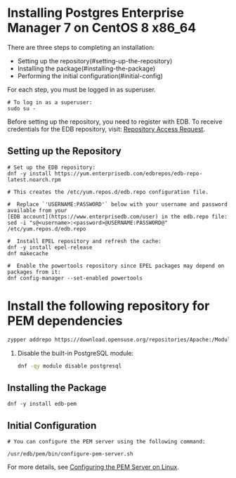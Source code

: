 # Installing Postgres Enterprise Manager 7 on CentOS 8 x86_64

There are three steps to completing an installation:

- Setting up the repository(#setting-up-the-repository)
- Installing the package(#installing-the-package)
- Performing the initial configuration(#initial-config)

For each step, you must be logged in as superuser.

```shell
# To log in as a superuser:
sudo su -
```

Before setting up the repository, you need to register with EDB. To receive credentials for the EDB repository, visit: [Repository Access Request](https://www.enterprisedb.com/repository-access-request).

## Setting up the Repository

```shell
# Set up the EDB repository:
dnf -y install https://yum.enterprisedb.com/edbrepos/edb-repo-latest.noarch.rpm

# This creates the /etc/yum.repos.d/edb.repo configuration file.

#  Replace `'USERNAME:PASSWORD'` below with your username and password available from your
[EDB account](https://www.enterprisedb.com/user) in the edb.repo file:
sed -i "s@<username>:<password>@USERNAME:PASSWORD@" /etc/yum.repos.d/edb.repo

#  Install EPEL repository and refresh the cache:
dnf -y install epel-release
dnf makecache
```

```shell
#  Enable the powertools repository since EPEL packages may depend on packages from it:
dnf config-manager --set-enabled powertools
```

# Install the following repository for PEM dependencies

```sh
zypper addrepo https://download.opensuse.org/repositories/Apache:/Modules/SLE_15_SP3/Apache:Modules.repo
```

1. Disable the built-in PostgreSQL module:

   ```sh
   dnf -qy module disable postgresql
   ```

## Installing the Package

```shell
dnf -y install edb-pem
```

## Initial Configuration

```shell
# You can configure the PEM server using the following command:

/usr/edb/pem/bin/configure-pem-server.sh
```

For more details, see [Configuring the PEM Server on Linux](https://www.enterprisedb.com/docs/pem/latest/pem_inst_guide_linux/04_installing_postgres_enterprise_manager/05_configuring_the_pem_server_on_linux/).
